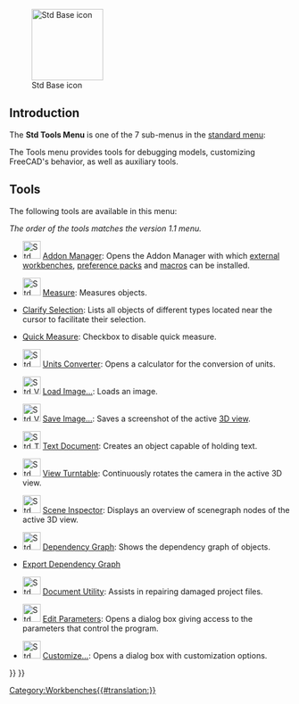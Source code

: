 <languages/>

{{Docnav
|[[Std_View_Menu|Std View Menu]]
|[[Std_Macro_Menu|Std MacroMenu]]
|[[Std_Base|Std Base]]
|IconL=
|IconR=
|IconC=Freecad.svg
}}

[[Image:Freecad.svg|thumb|128px|Std Base icon]]

{{TOCright}}

==Introduction==

The '''Std Tools Menu''' is one of the 7 sub-menus in the [[Standard_Menu|standard menu]]:

<div class="mw-translate-fuzzy">
{{KEY|The Tools Menu}}
</div>

<!--Please keep info below synchronized with Standard_Menu-->
The Tools menu provides tools for debugging models, customizing FreeCAD's behavior, as well as auxiliary tools.

==Tools==

The following tools are available in this menu:

''The order of the tools matches the version 1.1 menu.''

* [[Image:Std_AddonMgr.svg|32px]] [[Std_AddonMgr|Addon Manager]]: Opens the Addon Manager with which [[External_workbenches|external workbenches]], [[Preference_Packs|preference packs]] and [[macros|macros]] can be installed.

* [[Image:Std_Measure.svg|32px]] [[Std_Measure|Measure]]: Measures objects. {{Version|1.0}}

* [[Std_ClarifySelection|Clarify Selection]]: Lists all objects of different types located near the cursor to facilitate their selection. {{Version|1.1}}

* [[Status_Bar#Quick_Measure|Quick Measure]]: Checkbox to disable quick measure. {{Version|1.1}}

* [[Image:Std_UnitsCalculator.svg|32px]] [[Std_UnitsCalculator|Units Converter]]: Opens a calculator for the conversion of units.

* [[Image:Std_ViewLoadImage.svg|32px]] [[Std_ViewLoadImage|Load Image…]]: Loads an image. {{Version|0.21}}

* [[Image:Std_ViewScreenShot.svg|32px]] [[Std_ViewScreenShot|Save Image…]]: Saves a screenshot of the active [[3D_view|3D view]].

* [[Image:Std_TextDocument.svg|32px]] [[Std_TextDocument|Text Document]]: Creates an object capable of holding text.

* [[Image:Std_DemoMode.svg|32px]] [[Std_DemoMode|View Turntable]]: Continuously rotates the camera in the active 3D view.

* [[Image:Std_SceneInspector.svg|32px]] [[Std_SceneInspector|Scene Inspector]]: Displays an overview of scenegraph nodes of the active 3D view.

* [[Image:Std_DependencyGraph.svg|32px]] [[Std_DependencyGraph|Dependency Graph]]: Shows the dependency graph of objects.

* [[Std_ExportDependencyGraph|Export Dependency Graph]] {{Version|0.21}}

* [[Image:Std_ProjectUtil.svg|32px]] [[Std_ProjectUtil|Document Utility]]: Assists in repairing damaged project files.

* [[Image:Std_DlgParameter.svg|32px]] [[Std_DlgParameter|Edit Parameters]]: Opens a dialog box giving access to the parameters that control the program.

* [[Image:Std_DlgCustomize.svg|32px]] [[Std_DlgCustomize|Customize…]]: Opens a dialog box with customization options.


{{Docnav
|[[Std_View_Menu|Std View Menu]]
|[[Std_Macro_Menu|Std MacroMenu]]
|[[Std_Base|Std Base]]
|IconL=
|IconR=
|IconC=Freecad.svg
}}

{{Std_Base_navi{{#translation:}}}}
{{Userdocnavi{{#translation:}}}}
[[Category:Workbenches{{#translation:}}]]